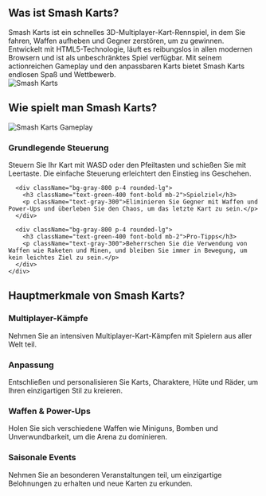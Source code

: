## Was ist Smash Karts?
<div className="flex flex-col md:flex-row items-center gap-8">
  <div className="w-full md:w-1/2 text-xl">
    Smash Karts ist ein schnelles 3D-Multiplayer-Kart-Rennspiel, in dem Sie fahren, Waffen aufheben und Gegner zerstören, um zu gewinnen. Entwickelt mit HTML5-Technologie, läuft es reibungslos in allen modernen Browsern und ist als unbeschränktes Spiel verfügbar. Mit seinem actionreichen Gameplay und den anpassbaren Karts bietet Smash Karts endlosen Spaß und Wettbewerb.
  </div>
  <div className="w-full md:w-1/2 flex justify-center items-center">
    <img 
      src="/games/smash-karts/game_screenshot.webp" 
      alt="Smash Karts" 
      className="w-4/5 h-auto"
    />
  </div>
</div>

## Wie spielt man Smash Karts?
<div className="flex flex-col md:flex-row items-center gap-8">
  <div className="w-full md:w-1/2">
    <img 
      src="/games/smash-karts/game_screenshot.webp" 
      alt="Smash Karts Gameplay" 
      className="w-4/5 h-auto mx-auto"
    />
  </div>
  <div className="w-full md:w-1/2">
    <div className="grid grid-cols-1 gap-4 mt-0">
      <div className="bg-gray-800 p-4 rounded-lg">
        <h3 className="text-green-400 font-bold mb-2">Grundlegende Steuerung</h3>
        <p className="text-gray-300">
          Steuern Sie Ihr Kart mit WASD oder den Pfeiltasten und schießen Sie mit Leertaste. Die einfache Steuerung erleichtert den Einstieg ins Geschehen.
        </p>
      </div>

      <div className="bg-gray-800 p-4 rounded-lg">
        <h3 className="text-green-400 font-bold mb-2">Spielziel</h3>
        <p className="text-gray-300">Eliminieren Sie Gegner mit Waffen und Power-Ups und überleben Sie den Chaos, um das letzte Kart zu sein.</p>
      </div>

      <div className="bg-gray-800 p-4 rounded-lg">
        <h3 className="text-green-400 font-bold mb-2">Pro-Tipps</h3>
        <p className="text-gray-300">Beherrschen Sie die Verwendung von Waffen wie Raketen und Minen, und bleiben Sie immer in Bewegung, um kein leichtes Ziel zu sein.</p>
      </div>
    </div>
  </div>
</div>

## Hauptmerkmale von Smash Karts?
<div className="grid grid-cols-1 md:grid-cols-2 gap-4">
  <div className="bg-gray-800 p-4 rounded-lg">
    <h3 className="text-green-400 font-bold mb-2">Multiplayer-Kämpfe</h3>
    <p className="text-gray-300">Nehmen Sie an intensiven Multiplayer-Kart-Kämpfen mit Spielern aus aller Welt teil.</p>
  </div>

  <div className="bg-gray-800 p-4 rounded-lg">
    <h3 className="text-green-400 font-bold mb-2">Anpassung</h3>
    <p className="text-gray-300">Entschließen und personalisieren Sie Karts, Charaktere, Hüte und Räder, um Ihren einzigartigen Stil zu kreieren.</p>
  </div>

  <div className="bg-gray-800 p-4 rounded-lg">
    <h3 className="text-green-400 font-bold mb-2">Waffen & Power-Ups</h3>
    <p className="text-gray-300">Holen Sie sich verschiedene Waffen wie Miniguns, Bomben und Unverwundbarkeit, um die Arena zu dominieren.</p>
  </div>

  <div className="bg-gray-800 p-4 rounded-lg">
    <h3 className="text-green-400 font-bold mb-2">Saisonale Events</h3>
    <p className="text-gray-300">Nehmen Sie an besonderen Veranstaltungen teil, um einzigartige Belohnungen zu erhalten und neue Karten zu erkunden.</p>
  </div>
</div>